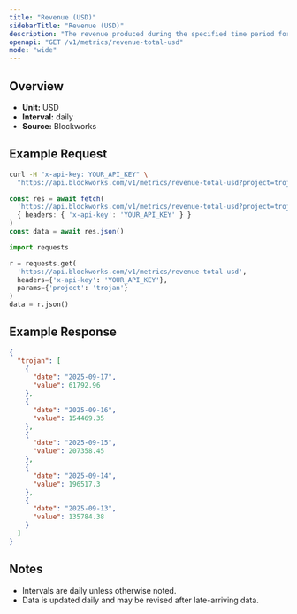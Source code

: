 ```yaml
---
title: "Revenue (USD)"
sidebarTitle: "Revenue (USD)"
description: "The revenue produced during the specified time period for given project."
openapi: "GET /v1/metrics/revenue-total-usd"
mode: "wide"
---
```


## Overview

- **Unit:** USD
- **Interval:** daily
- **Source:** Blockworks

## Example Request

<CodeGroup>

```bash cURL
curl -H "x-api-key: YOUR_API_KEY" \
  "https://api.blockworks.com/v1/metrics/revenue-total-usd?project=trojan"
```

```typescript TypeScript
const res = await fetch(
  'https://api.blockworks.com/v1/metrics/revenue-total-usd?project=trojan',
  { headers: { 'x-api-key': 'YOUR_API_KEY' } }
)
const data = await res.json()
```

```python Python
import requests

r = requests.get(
  'https://api.blockworks.com/v1/metrics/revenue-total-usd',
  headers={'x-api-key': 'YOUR_API_KEY'},
  params={'project': 'trojan'}
)
data = r.json()
```

</CodeGroup>

## Example Response

```json
{
  "trojan": [
    {
      "date": "2025-09-17",
      "value": 61792.96
    },
    {
      "date": "2025-09-16",
      "value": 154469.35
    },
    {
      "date": "2025-09-15",
      "value": 207358.45
    },
    {
      "date": "2025-09-14",
      "value": 196517.3
    },
    {
      "date": "2025-09-13",
      "value": 135784.38
    }
  ]
}
```

## Notes
- Intervals are daily unless otherwise noted.
- Data is updated daily and may be revised after late-arriving data.